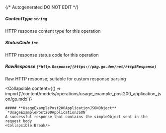 {/* Autogenerated DO NOT EDIT  */}

##### **ContentType** `string`
HTTP response content type for this operation

##### **StatusCode** `int`
HTTP response status code for this operation

##### **RawResponse** `[*http.Response](https://pkg.go.dev/net/http#Response)`
Raw HTTP response; suitable for custom response parsing

<Collapsible
    content={() => import('/content/models/operations/usage_example_post200_application_json/go.mdx')}
>
    ##### **UsageExamplePost200ApplicationJSONObject** `*UsageExamplePost200ApplicationJSON`
    A successful response that contains the simpleObject sent in the request body
    <Collapsible.Break/>
</Collapsible>

